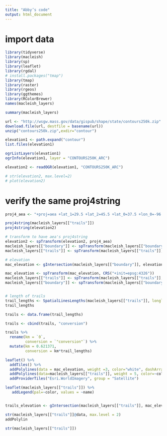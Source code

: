 ```yaml
---
title: "Abby’s code"
output: html_document
---
```



# import data
```r
library(tidyverse) 
library(macleish)
library(sp)
library(leaflet)
library(rgdal)
# install.packages("tmap")
library(tmap)
library(raster)
library(rgeos)
library(ggthemes)
library(RColorBrewer)
names(macleish_layers)

summary(macleish_layers)
```


```r
url <- "http://wsgw.mass.gov/data/gispub/shape/state/contours250k.zip"
download.file(url, destfile = basename(url))
unzip("contours250k.zip",exdir="contour")

elevation1 <- path.expand("contour")
list.files(elevation1)

ogrListLayers(elevation1)
ogrInfo(elevation1, layer = "CONTOURS250K_ARC")

elevation2 <- readOGR(elevation1, "CONTOURS250K_ARC")

# str(elevation2, max.level=2)
# plot(elevation2)
```
# verify the same proj4string
```r
proj4_aea <- "+proj=aea +lat_1=29.5 +lat_2=45.5 +lat_0=37.5 +lon_0=-96 +x_0=0 +y_0=0 +ellps=GRS80 +datum=NAD83 +units=m +no_defs"

proj4string(macleish_layers[["trails"]])
proj4string(elevation2)

# transform to have aea's proj4string
elevation2 <- spTransform(elevation2, proj4_aea)
macleish_layers[["boundary"]] <- spTransform(macleish_layers[["boundary"]], proj4_aea)
macleish_layers[["trails"]] <- spTransform(macleish_layers[["trails"]], proj4_aea)
```


```r
# elevation 
mac_elevation <- gIntersection(macleish_layers[["boundary"]], elevation2)

mac_elevation <- spTransform(mac_elevation, CRS("+init=epsg:4326"))
macleish_layers[["trails"]] <- spTransform(macleish_layers[["trails"]],CRS("+init=epsg:4326"))
macleish_layers[["boundary"]] <- spTransform(macleish_layers[["boundary"]],CRS("+init=epsg:4326"))


# length of trails
trail_lengths <- SpatialLinesLengths(macleish_layers[["trails"]], longlat = TRUE)
trail_lengths
```

```r
trails <- data.frame(trail_lengths)

trails <- cbind(trails, "conversion")

trails %>%
  rename(km = `0`,
         conversion = `"conversion"`) %>%
  mutate(km = 0.621371, 
         conversion = km*trail_lengths) 

```



```r
leaflet() %>%
  addTiles() %>%
  addPolylines(data = mac_elevation, weight =3, color="white", dashArray="white") %>%
  addPolylines(data=macleish_layers[["trails"]], weight = 5, color=~color, popup=~name) %>%
  addProviderTiles("Esri.WorldImagery", group = "Satellite")

leaflet(macleish_layers[["trails"]]) %>%
   addLegend(pal=~color, values = ~name)


trails_elevation <- gIntersection(macleish_layers[["trails"]], mac_elevation)

str(macleish_layers[["trails"]]@data, max.level = 2)
addPolylin

str(macleish_layers[["trails"]])


```




